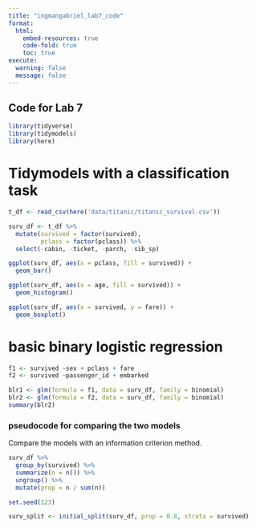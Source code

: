 ```yaml
---
title: "ingmangabriel_lab7_code"
format: 
  html:
    embed-resources: true
    code-fold: true
    toc: true
execute:
  warning: false
  message: false
---
```


## Code for Lab 7

```r

library(tidyverse)
library(tidymodels)
library(here)

```

# Tidymodels with a classification task

```r

t_df <- read_csv(here('data/titanic/titanic_survival.csv'))

surv_df <- t_df %>% 
  mutate(survived = factor(survived),
         pclass = factor(pclass)) %>% 
  select(-cabin, -ticket, -parch, -sib_sp)

```


```r

ggplot(surv_df, aes(x = pclass, fill = survived)) +
  geom_bar()

ggplot(surv_df, aes(x = age, fill = survived)) +
  geom_histogram()

ggplot(surv_df, aes(x = survived, y = fare)) +
  geom_boxplot()

```


# basic binary logistic regression
```r

f1 <- survived ~sex + pclass + fare
f2 <- survived ~passenger_id + embarked

blr1 <- glm(formula = f1, data = surv_df, family = binomial)
blr2 <- glm(formula = f2, data = surv_df, family = binomial)
summary(blr2)

```

### pseudocode for comparing the two models

Compare the models with an information criterion method. 

```r

surv_df %>%
  group_by(survived) %>% 
  summarize(n = n()) %>% 
  ungroup() %>% 
  mutate(prop = n / sum(n))

set.seed(123)

surv_split <- initial_split(surv_df, prop = 0.8, strata = survived)
```

